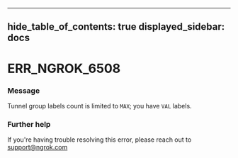 

---
hide_table_of_contents: true
displayed_sidebar: docs
---


# ERR_NGROK_6508

### Message
Tunnel group labels count is limited to `MAX`; you have `VAL` labels.

<ErrorDetails error="err_ngrok_6508" />



### Further help
If you're having trouble resolving this error, please reach out to [support@ngrok.com](mailto:support@ngrok.com?subject=Help%20with%20ERR_NGROK_6508)

